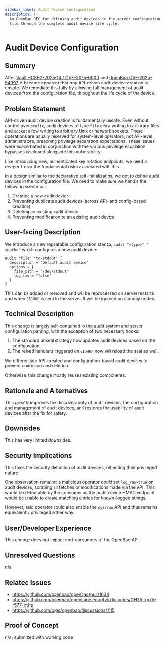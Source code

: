 ```yaml
---
sidebar_label: Audit Device Configuration
description: |-
  An OpenBao RFC for defining audit devices in the server configuration
  file through the complete audit device life cycle.
---
```


# Audit Device Configuration

## Summary

After [Vault HCSEC-2025-14 / CVE-2025-6000](https://discuss.hashicorp.com/t/hcsec-2025-14-privileged-vault-operator-may-execute-code-on-the-underlying-host/76033)
and [OpenBao CVE-2025-54997](https://github.com/openbao/openbao/security/advisories/GHSA-xp75-r577-cvhp),
it became apparent that _any_ API-driven audit device creation is unsafe.
We remediate this fully by allowing full management of audit devices from
the configuration file, throughout the life cycle of the device.

## Problem Statement

API-driven audit device creation is fundamentally unsafe. Even without control
over `prefix`, audit devices of type `file` allow writing to arbitrary files
and `socket` allow writing to arbitrary Unix or network sockets. These
operations are usually reserved for system-level operators, not API-level
administrators, breaching privilege separation expectations. These issues
were exacerbated in conjunction with the various privilege escalation bypasses
disclosed alongside this vulnerability.

Like introducing new, authenticated key rotation endpoints, we need a deeper
fix for the fundamental risks associated with this.

In a design similar to the [declarative self-initialization](/docs/rfcs/self-init),
we opt to define audit devices in the configuration file. We need to make
sure we handle the following scenarios:

1. Creating a new audit device
2. Preventing duplicate audit devices (across API- and config-based creation)
3. Deleting an existing audit device
4. Preventing modification to an existing audit device.

## User-facing Description

We introduce a new repeatable configuration stanza, `audit "<type>" "<path>"`
which configures a new audit device:

```hcl
audit "file" "to-stdout" {
  description = "Default audit device"
  options = {
    file_path = "/dev/stdout"
    log_raw = "false"
  }
}
```

This can be added or removed and will be reprocessed on server restarts and
when `SIGHUP` is sent to the server. It will be ignored on standby nodes.

## Technical Description

This change is largely self-contained to the audit system and server
configuration parsing, with the exception of two necessary hooks:

1. The standard unseal strategy now updates audit devices based on the
   configuration.
2. The reload handlers triggered on `SIGHUP` now will reload the seal as
   well.

We differentiate API-created and configuration-based audit devices to prevent
confusion and deletion.

Otherwise, this change mostly reuses existing components.

## Rationale and Alternatives

This greatly improves the discoverability of audit devices, the configuration
and management of audit devices, and restores the usability of audit devices
after the fix for safety.

## Downsides

This has very limited downsides.

## Security Implications

This fixes the security definition of audit devices, reflecting their
privileged nature.

One observation remains: a malicious operator _could_ set `log_raw=true` on
audit devices, scraping all fetches or modifications made via the API. This
would be detectable by the consumer as the audit device HMAC endpoint would
be unable to create matching entries for known-logged strings.

However, said operator could also enable the `sys/raw` API and thus remains
equivalently privileged either way.

## User/Developer Experience

This change does not impact end-consumers of the OpenBao API.

## Unresolved Questions

n/a

## Related Issues

- https://github.com/openbao/openbao/pull/1634
- https://github.com/openbao/openbao/security/advisories/GHSA-xp75-r577-cvhp
- https://github.com/orgs/openbao/discussions/1115

## Proof of Concept

n/a; submitted with working code
